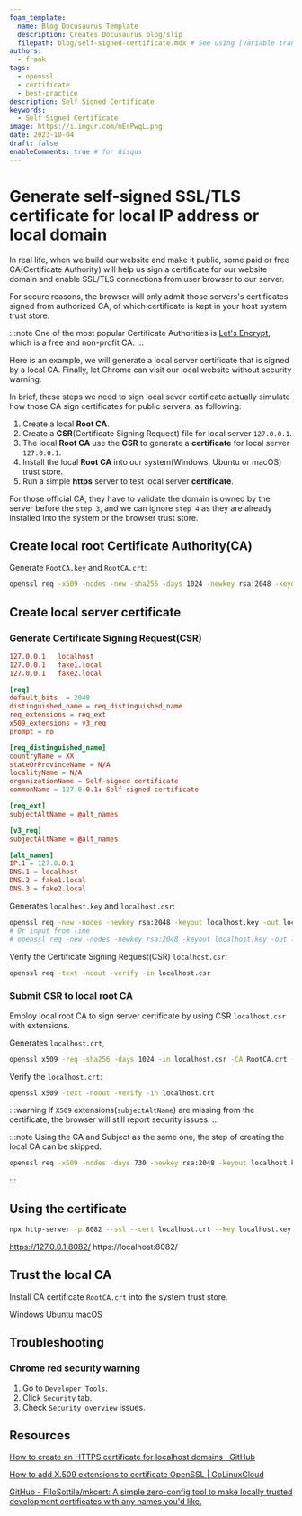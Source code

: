 ```yaml
---
foam_template:
  name: Blog Docusaurus Template
  description: Creates Docusaurus blog/slip
  filepath: blog/self-signed-certificate.mdx # See using [Variable transforms](https://code.visualstudio.com/docs/editor/userdefinedsnippets#_variable-transforms )
authors:
  - frank
tags:
  - openssl
  - certificate
  - best-practice
description: Self Signed Certificate
keywords:
  - Self Signed Certificate
image: https://i.imgur.com/mErPwqL.png
date: 2023-10-04
draft: false
enableComments: true # for Gisqus
---
```


# Generate self-signed SSL/TLS certificate for local IP address or local domain

In real life, when we build our website and make it public, some paid or free CA(Certificate Authority) will help us sign a certificate for our website domain and enable SSL/TLS connections from user browser to our server.

For secure reasons, the browser will only admit those servers's certificates signed from authorized CA, of which certificate is kept in your host system trust store.

:::note
One of the most popular Certificate Authorities is [Let's Encrypt](https://letsencrypt.org/), which is a free and non-profit CA.
:::

Here is an example, we will generate a local server certificate that is signed by a local CA. Finally, let Chrome can visit our local website without security warning.

In brief, these steps we need to sign local sever certificate actually simulate how those CA sign certificates for public servers, as following:

1. Create a local **Root CA**.
2. Create a **CSR**(Certificate Signing Request) file for local server `127.0.0.1`.
3. The local **Root CA** use the **CSR** to generate a **certificate** for local server `127.0.0.1`.
4. Install the local **Root CA** into our system(Windows, Ubuntu or macOS) trust store.
5. Run a simple **https** server to test local server **certificate**.

For those official CA, they have to validate the domain is owned by the server before the `step 3`, and we can ignore `step 4` as they are already installed into the system or the browser trust store.

<!--truncate-->

## Create local root Certificate Authority(CA)

Generate `RootCA.key` and `RootCA.crt`:

```sh
openssl req -x509 -nodes -new -sha256 -days 1024 -newkey rsa:2048 -keyout RootCA.key -out RootCA.crt -subj "/C=US/CN=Example-Root-CA"
```

## Create local server certificate

### Generate Certificate Signing Request(CSR)

```conf title="/etc/hosts"
127.0.0.1   localhost
127.0.0.1   fake1.local
127.0.0.1   fake2.local
```

```conf title="server.conf"
[req]
default_bits  = 2048
distinguished_name = req_distinguished_name
req_extensions = req_ext
x509_extensions = v3_req
prompt = no

[req_distinguished_name]
countryName = XX
stateOrProvinceName = N/A
localityName = N/A
organizationName = Self-signed certificate
commonName = 127.0.0.1: Self-signed certificate

[req_ext]
subjectAltName = @alt_names

[v3_req]
subjectAltName = @alt_names

[alt_names]
IP.1 = 127.0.0.1
DNS.1 = localhost
DNS.2 = fake1.local
DNS.3 = fake2.local
```

Generates `localhost.key` and `localhost.csr`:

```sh
openssl req -new -nodes -newkey rsa:2048 -keyout localhost.key -out localhost.csr -config server.conf
# Or input from line
# openssl req -new -nodes -newkey rsa:2048 -keyout localhost.key -out localhost.csr -subj "/C=US/ST=YourState/L=YourCity/O=Example-Certificates/CN=localhost.local"
```

Verify the Certificate Signing Request(CSR) `localhost.csr`:

```sh
openssl req -text -noout -verify -in localhost.csr
```

### Submit CSR to local root CA

Employ local root CA to sign server certificate by using CSR `localhost.csr` with extensions.

Generates `localhost.crt`,

```sh
openssl x509 -req -sha256 -days 1024 -in localhost.csr -CA RootCA.crt -CAkey RootCA.key -CAcreateserial -extensions req_ext -extfile server.conf -out localhost.crt
```

Verify the `localhost.crt`:

```sh
openssl x509 -text -noout -verify -in localhost.crt
```

:::warning
If `X509` extensions(`subjectAltName`) are missing from the certificate, the browser will still report security issues.
:::

:::note
Using the CA and Subject as the same one, the step of creating the local CA can be skipped.

```sh
openssl req -x509 -nodes -days 730 -newkey rsa:2048 -keyout localhost.key -out localhost.crt -config server.conf
```

:::

## Using the certificate

```sh
npx http-server -p 8082 --ssl --cert localhost.crt --key localhost.key
```

https://127.0.0.1:8082/
https://localhost:8082/


## Trust the local CA

Install CA certificate `RootCA.crt` into the system trust store.

Windows
Ubuntu
macOS

## Troubleshooting

### Chrome **red** security warning

1. Go to `Developer Tools`.
2. Click `Security` tab.
3. Check `Security overview` issues.

## Resources

[How to create an HTTPS certificate for localhost domains · GitHub](https://gist.github.com/cecilemuller/9492b848eb8fe46d462abeb26656c4f8)

[How to add X.509 extensions to certificate OpenSSL | GoLinuxCloud](https://www.golinuxcloud.com/add-x509-extensions-to-certificate-openssl/)

[GitHub - FiloSottile/mkcert: A simple zero-config tool to make locally trusted development certificates with any names you'd like.](https://github.com/FiloSottile/mkcert)
